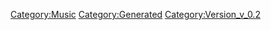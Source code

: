 {{Music
 |Name=Merry Christmas without You
 |ID=120
 |Cov=121
 |Cd=17
 |Nam=115
 |Div=115
 |Ma=3
 |SerieId=2
 |SerieLogoId=2
 |WavId=121
 |VariationId=0
 |Dsc=115
 |Strt=10
 |ValkyrieBattle=1
 |ValkyrieIntro=1
 |ValkyrieIntroSky=1
 |DivaSolo=1
 |DivaMulti=1
 |Exp=3
 |OfficialName=Merry Christmas without You
 |VocalName=frontier stars
 |Description=作品：マクロスF<br /><br />歌手：frontier stars<br /><br />作詞：山田稔明<br />作曲：菅野よう子
 |StoryTitle=
 |StoryDesc=
 |BuyURL=https://recochoku.jp/song/S20370428/single?ds=34093409
 |BannerId=3
 |AnmStoreURL=https://anime.dmkt-sp.jp/animestore/ci_pc?workId=20494
}}
[[Category:Music]]
[[Category:Generated]]
[[Category:Version_v_0.2]]

